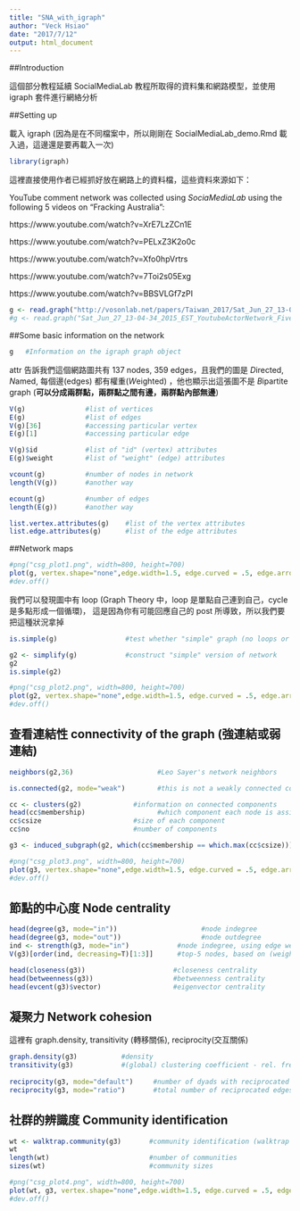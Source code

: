 ```yaml
---
title: "SNA_with_igraph"
author: "Veck Hsiao"
date: "2017/7/12"
output: html_document
---
```



##Introduction

這個部分教程延續 SocialMediaLab 教程所取得的資料集和網路模型，並使用 igraph 套件進行網絡分析

##Setting up

載入 igraph (因為是在不同檔案中，所以剛剛在 SocialMediaLab_demo.Rmd 載入過，這邊還是要再載入一次)

```r
library(igraph)
```


這裡直接使用作者已經抓好放在網路上的資料檔，這些資料來源如下：

YouTube comment network was collected using *SociaMediaLab* using the following 5 videos on "Fracking Australia":

https://www.youtube.com/watch?v=XrE7LzZCn1E

https://www.youtube.com/watch?v=PELxZ3K2o0c

https://www.youtube.com/watch?v=Xfo0hpVrtrs

https://www.youtube.com/watch?v=7Toi2s05Exg

https://www.youtube.com/watch?v=BBSVLGf7zPI

```r
g <- read.graph("http://vosonlab.net/papers/Taiwan_2017/Sat_Jun_27_13-04-34_2015_EST_YoutubeActorNetwork_FiveFracking.graphml", format="graphml")
#g <- read.graph("Sat_Jun_27_13-04-34_2015_EST_YoutubeActorNetwork_FiveFracking.graphml", format="graphml")
```

##Some basic information on the network

```r
g   #Information on the igraph graph object
```


attr 告訴我們這個網路圖共有 137 nodes, 359 edges，且我們的圖是 *D*irected, *N*amed, 每個邊(edges) 都有權重(*W*eighted) ，他也顯示出這張圖不是 *B*ipartite graph (**可以分成兩群點，兩群點之間有邊，兩群點內部無邊**)
```r
V(g)               #list of vertices
E(g)               #list of edges
V(g)[36]           #accessing particular vertex
E(g)[1]            #accessing particular edge

V(g)$id            #list of "id" (vertex) attributes
E(g)$weight        #list of "weight" (edge) attributes

vcount(g)          #number of nodes in network
length(V(g))       #another way

ecount(g)          #number of edges
length(E(g))       #another way

list.vertex.attributes(g)    #list of the vertex attributes
list.edge.attributes(g)      #list of the edge attributes
```

##Network maps

```r
#png("csg_plot1.png", width=800, height=700)
plot(g, vertex.shape="none",edge.width=1.5, edge.curved = .5, edge.arrow.size=0.5, asp=9/16,margin=-0.15)
#dev.off()
```

我們可以發現圖中有 loop (Graph Theory 中，loop 是單點自己連到自己，cycle 是多點形成一個循環)， 這是因為你有可能回應自己的 post 所導致，所以我們要把這種狀況拿掉

```r
is.simple(g)                 #test whether "simple" graph (no loops or multiple edges)

g2 <- simplify(g)            #construct "simple" version of network
g2
is.simple(g2)

#png("csg_plot2.png", width=800, height=700)
plot(g2, vertex.shape="none",edge.width=1.5, edge.curved = .5, edge.arrow.size=0.5, asp=9/16,margin=-0.15)
#dev.off()
```

## 查看連結性 connectivity of the graph (強連結或弱連結) 

```r
neighbors(g2,36)                     #Leo Sayer's network neighbors

is.connected(g2, mode="weak")        #this is not a weakly connected component 

cc <- clusters(g2)             #information on connected components
head(cc$membership)                  #which component each node is assigned to
cc$csize                       #size of each component
cc$no                          #number of components

g3 <- induced_subgraph(g2, which(cc$membership == which.max(cc$csize)))    #subnetwork - giant component

#png("csg_plot3.png", width=800, height=700)
plot(g3, vertex.shape="none",edge.width=1.5, edge.curved = .5, edge.arrow.size=0.5, asp=9/16,margin=-0.15)
#dev.off()
```

## 節點的中心度 Node centrality

```r
head(degree(g3, mode="in"))                     #node indegree
head(degree(g3, mode="out"))                    #node outdegree
ind <- strength(g3, mode="in")            #node indegree, using edge weights
V(g3)[order(ind, decreasing=T)[1:3]]      #top-5 nodes, based on (weighted) indegree

head(closeness(g3))                      #closeness centrality
head(betweenness(g3))                    #betweenness centrality
head(evcent(g3)$vector)                  #eigenvector centrality
```

## 凝聚力 Network cohesion

這裡有 graph.density, transitivity (轉移關係), reciprocity(交互關係)

```r
graph.density(g3)           #density 
transitivity(g3)            #(global) clustering coefficient - rel. frequency connected triples close to form triangles
 
reciprocity(g3, mode="default")     #number of dyads with reciprocated (mutual) edges/number of dyads with single edge
reciprocity(g3, mode="ratio")       #total number of reciprocated edges/total number of edges
```

## 社群的辨識度 Community identification

```r
wt <- walktrap.community(g3)       #community identification (walktrap algorithm)
wt
length(wt)                         #number of communities
sizes(wt)                          #community sizes

#png("csg_plot4.png", width=800, height=700)
plot(wt, g3, vertex.shape="none",edge.width=1.5, edge.curved = .5, edge.arrow.size=0.5, asp=9/16,margin=-0.15)
#dev.off()
```









